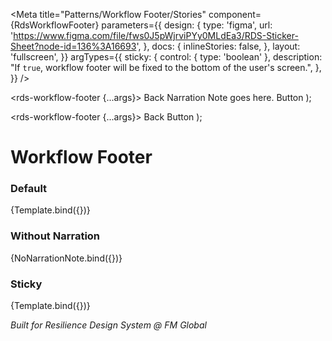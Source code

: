 
<Meta
  title="Patterns/Workflow Footer/Stories"
  component={RdsWorkflowFooter}
  parameters={{
    design: {
      type: 'figma',
      url: 'https://www.figma.com/file/fws0J5pWjrviPYy0MLdEa3/RDS-Sticker-Sheet?node-id=136%3A16693',
    },
    docs: {
      inlineStories: false,
    },
    layout: 'fullscreen',
  }}
  argTypes={{
    sticky: {
      control: { type: 'boolean' },
      description: "If `true`, workflow footer will be fixed to the bottom of the user's screen.",
    },
  }}
/>

  <rds-workflow-footer {...args}>
    <rds-button appearance="secondary" size="sm" slot="action-start">
      Back
    </rds-button>
    <rds-text spacing="sm" slot="narration">
      Narration Note goes here.
    </rds-text>
    <rds-button slot="action-end" size="sm">
      Button
    </rds-button>
  </rds-workflow-footer>
);

  <rds-workflow-footer {...args}>
    <rds-button appearance="secondary" size="sm" slot="action-start">
      Back
    </rds-button>
    <rds-button slot="action-end" size="sm">
      Button
    </rds-button>
  </rds-workflow-footer>
);

# Workflow Footer

### Default

<Canvas>
  <Story name="Default">{Template.bind({})}</Story>
</Canvas>

### Without Narration

<Canvas>
  <Story name="Without Narration">{NoNarrationNote.bind({})}</Story>
</Canvas>

### Sticky

<Canvas>
  <Story
    name="Sticky"
    args={{
      sticky: true,
    }}
  >
    {Template.bind({})}
  </Story>
</Canvas>

_Built for Resilience Design System @ FM Global_
